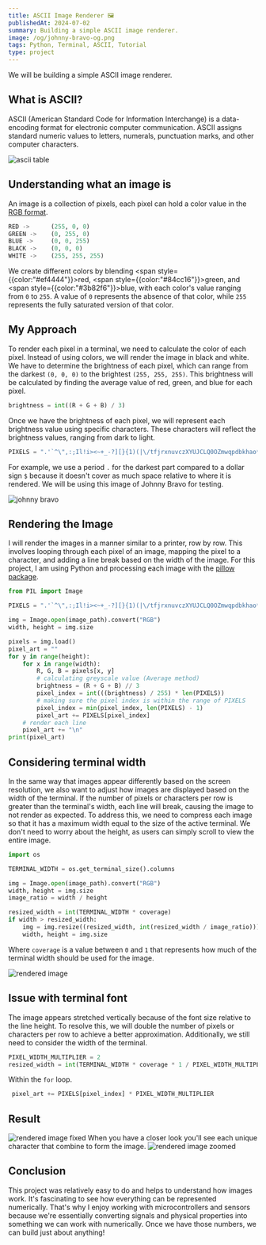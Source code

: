```yaml
---
title: ASCII Image Renderer 🖼️
publishedAt: 2024-07-02
summary: Building a simple ASCII image renderer.
image: /og/johnny-bravo-og.png
tags: Python, Terminal, ASCII, Tutorial
type: project
---
```


We will be building a simple ASCII image renderer.

## What is ASCII?
ASCII (American Standard Code for Information Interchange) is a data-encoding format for electronic computer communication.
ASCII assigns standard numeric values to letters, numerals, punctuation marks, and other computer characters.

![ascii table](/content/ascii-table.png)

## Understanding what an image is
An image is a collection of pixels, each pixel can hold a color value in the [RGB format](https://en.wikipedia.org/wiki/RGB_color_model).
```python
RED ->      (255, 0, 0)
GREEN ->    (0, 255, 0)
BLUE ->     (0, 0, 255)
BLACK ->    (0, 0, 0)
WHITE ->    (255, 255, 255)
```
We create different colors by blending <span style={{color:"#ef4444"}}>red</span>, <span style={{color:"#84cc16"}}>green</span>, and <span style={{color:"#3b82f6"}}>blue</span>, with each color's value ranging from `0` to `255`.
A value of `0` represents the absence of that color, while `255` represents the fully saturated version of that color.

## My Approach
To render each pixel in a terminal, we need to calculate the color of each pixel. Instead of using colors, we will render the image in black and white.
We have to determine the brightness of each pixel, which can range from the darkest `(0, 0, 0)` to the brightest `(255, 255, 255)`. This brightness will be calculated by finding the average value of red, green, and blue for each pixel.

```python
brightness = int((R + G + B) / 3)
```
Once we have the brightness of each pixel, we will represent each brightness value using specific characters. These characters will reflect the brightness values, ranging from dark to light.

```python
PIXELS = ".'`^\",:;Il!i><~+_-?][}{1)(|\/tfjrxnuvczXYUJCLQ0OZmwqpdbkhao*#MW&8%B@$"
```

For example, we use a period `.` for the darkest part compared to a dollar sign `$` because it doesn't cover as much space relative to where it is rendered. We will be using this image of Johnny Bravo for testing.

![johnny bravo](/content/johnny-bravo.jpg)

## Rendering the Image
I will render the images in a manner similar to a printer, row by row. This involves looping through each pixel of an image, mapping the pixel to a character, and adding a line break based on the width of the image.
For this project, I am using Python and processing each image with the [pillow package](https://pypi.org/project/pillow/).

```python
from PIL import Image

PIXELS = ".'`^\",:;Il!i><~+_-?][}{1)(|\/tfjrxnuvczXYUJCLQ0OZmwqpdbkhao*#MW&8%B@$"

img = Image.open(image_path).convert("RGB")
width, height = img.size

pixels = img.load()
pixel_art = ""
for y in range(height):
    for x in range(width):
        R, G, B = pixels[x, y]
        # calculating greyscale value (Average method)
        brightness = (R + G + B) // 3
        pixel_index = int(((brightness) / 255) * len(PIXELS))
        # making sure the pixel index is within the range of PIXELS
        pixel_index = min(pixel_index, len(PIXELS) - 1)
        pixel_art += PIXELS[pixel_index]
    # render each line
    pixel_art += "\n"
print(pixel_art)
```

## Considering terminal width
In the same way that images appear differently based on the screen resolution, we also want to adjust how images are displayed based on the width of the terminal.
If the number of pixels or characters per row is greater than the terminal's width, each line will break, causing the image to not render as expected.
To address this, we need to compress each image so that it has a maximum width equal to the size of the active terminal.
We don't need to worry about the height, as users can simply scroll to view the entire image.

```python
import os

TERMINAL_WIDTH = os.get_terminal_size().columns

img = Image.open(image_path).convert("RGB")
width, height = img.size
image_ratio = width / height

resized_width = int(TERMINAL_WIDTH * coverage)
if width > resized_width:
    img = img.resize((resized_width, int(resized_width / image_ratio)))
    width, height = img.size
```
Where `coverage` is a value between `0` and `1` that represents how much of the terminal width should be used for the image.

![rendered image](/content/ascii-renderer-output.png)

## Issue with terminal font
The image appears stretched vertically because of the font size relative to the line height.
To resolve this, we will double the number of pixels or characters per row to achieve a better approximation. Additionally, we still need to consider the width of the terminal.

```python
PIXEL_WIDTH_MULTIPLIER = 2
resized_width = int(TERMINAL_WIDTH * coverage * 1 / PIXEL_WIDTH_MULTIPLIER)
```
Within the `for` loop.
```python
 pixel_art += PIXELS[pixel_index] * PIXEL_WIDTH_MULTIPLIER
```

## Result
![rendered image fixed](/content/ascii-renderer-output-fixed.png)
When you have a closer look you'll see each unique character that combine to form the image.
![rendered image zoomed](/content/ascii-renderer-output-zoomed.png)

## Conclusion
This project was relatively easy to do and helps to understand how images work. It's fascinating to see how everything can be represented numerically.
That's why I enjoy working with microcontrollers and sensors because we're essentially converting signals and physical properties into something we can work with numerically.
Once we have those numbers, we can build just about anything!


<RepositoryCard name="ascii-image-renderer" />

